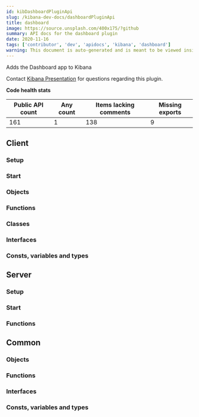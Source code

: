 ```yaml
---
id: kibDashboardPluginApi
slug: /kibana-dev-docs/dashboardPluginApi
title: dashboard
image: https://source.unsplash.com/400x175/?github
summary: API docs for the dashboard plugin
date: 2020-11-16
tags: ['contributor', 'dev', 'apidocs', 'kibana', 'dashboard']
warning: This document is auto-generated and is meant to be viewed inside our experimental, new docs system. Reach out in #docs-engineering for more info.
---
```


Adds the Dashboard app to Kibana

Contact [Kibana Presentation](https://github.com/orgs/elastic/teams/kibana-presentation) for questions regarding this plugin.

**Code health stats**

| Public API count  | Any count | Items lacking comments | Missing exports | 
|-------------------|-----------|------------------------|-----------------|
| 161 | 1 | 138 | 9 |

## Client

### Setup
<DocDefinitionList data={[dashboardObj.client.setup]}/>

### Start
<DocDefinitionList data={[dashboardObj.client.start]}/>

### Objects
<DocDefinitionList data={dashboardObj.client.objects}/>

### Functions
<DocDefinitionList data={dashboardObj.client.functions}/>

### Classes
<DocDefinitionList data={dashboardObj.client.classes}/>

### Interfaces
<DocDefinitionList data={dashboardObj.client.interfaces}/>

### Consts, variables and types
<DocDefinitionList data={dashboardObj.client.misc}/>

## Server

### Setup
<DocDefinitionList data={[dashboardObj.server.setup]}/>

### Start
<DocDefinitionList data={[dashboardObj.server.start]}/>

### Functions
<DocDefinitionList data={dashboardObj.server.functions}/>

## Common

### Objects
<DocDefinitionList data={dashboardObj.common.objects}/>

### Functions
<DocDefinitionList data={dashboardObj.common.functions}/>

### Interfaces
<DocDefinitionList data={dashboardObj.common.interfaces}/>

### Consts, variables and types
<DocDefinitionList data={dashboardObj.common.misc}/>

